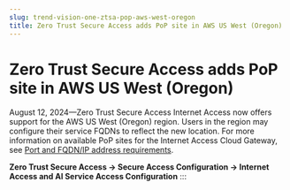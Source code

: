 ```yaml
---
slug: trend-vision-one-ztsa-pop-aws-west-oregon
title: Zero Trust Secure Access adds PoP site in AWS US West (Oregon)
---
```

# Zero Trust Secure Access adds PoP site in AWS US West (Oregon)

August 12, 2024—Zero Trust Secure Access Internet Access now offers support for the AWS US West (Oregon) region. Users in the region may configure their service FQDNs to reflect the new location. For more information on available PoP sites for the Internet Access Cloud Gateway, see [Port and FQDN/IP address requirements](https://docs.trendmicro.com/en-us/documentation/article/trend-vision-one-port-fqdn-ip-address-requirements).

**Zero Trust Secure Access → Secure Access Configuration → Internet Access and AI Service Access Configuration**
:::
